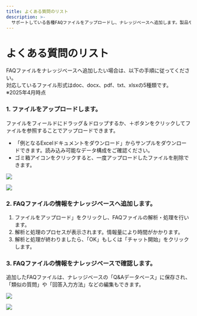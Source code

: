 ```yaml
---
title: よくある質問のリスト
description: >-
  サポートしている各種FAQファイルをアップロードし、ナレッジベースへ追加します。製品やサービスに関するよくある質問に対して、ボットの回答を最適化・調整するのに適しています。また、過去の質問ログをもとに回答を編集し、それをもとにFAQを作成することができます。
---
```


# よくある質問のリスト

FAQファイルをナレッジベースへ追加したい場合は、以下の手順に従ってください。\
対応しているファイル形式はdoc、docx、pdf、txt、xlsxの5種類です。\
※2025年4月時点

### 1. ファイルをアップロードします。

ファイルをフィールドにドラッグ＆ドロップするか、＋ボタンをクリックしてファイルを参照することでアップロードできます。

* 「例となるExcelドキュメントをダウンロード」からサンプルをダウンロードできます。読み込み可能なデータ構成をご確認ください。
* ゴミ箱アイコンをクリックすると、一度アップロードしたファイルを削除できます。

![](../../../.gitbook/assets/image%20(35).png)

![](../../../.gitbook/assets/image%20(36).png)

### 2. FAQファイルの情報をナレッジベースへ追加します。

1. ファイルをアップロード」をクリックし、FAQファイルの解析・処理を行います。
2. 解析と処理のプロセスが表示されます。情報量により時間がかかります。
3. 解析と処理が終わりましたら、「OK」もしくは「チャット開始」をクリックします。



### 3. FAQファイルの情報をナレッジベースで確認します。

追加したFAQファイルは、ナレッジベースの「Q&Aデータベース」に保存され、「類似の質問」や「回答入力方法」などの編集もできます。

![](../../../.gitbook/assets/image%20(34).png)

![](../../../.gitbook/assets/image%20(40).png)
